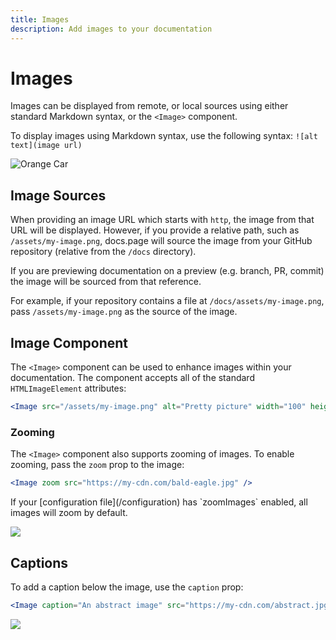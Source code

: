 ```yaml
---
title: Images
description: Add images to your documentation
---
```


# Images

Images can be displayed from remote, or local sources using either standard Markdown syntax,
or the `<Image>` component.

To display images using Markdown syntax, use the following syntax: `![alt text](image url)`

![Orange Car](https://images.unsplash.com/photo-1671483579112-0872cb05978f?ixlib=rb-4.0.3&ixid=MnwxMjA3fDB8MHxwaG90by1wYWdlfHx8fGVufDB8fHx8&auto=format&fit=crop&w=1469&q=80)

## Image Sources

When providing an image URL which starts with `http`, the image from that URL will be displayed. However,
if you provide a relative path, such as `/assets/my-image.png`, docs.page will source the image from your
GitHub repository (relative from the `/docs` directory).

If you are previewing documentation on a preview (e.g. branch, PR, commit) the image will be sourced from
that reference.

For example, if your repository contains a file at `/docs/assets/my-image.png`, pass `/assets/my-image.png`
as the source of the image.

## Image Component

The `<Image>` component can be used to enhance images within your documentation. The component accepts
all of the standard `HTMLImageElement` attributes:

```jsx
<Image src="/assets/my-image.png" alt="Pretty picture" width="100" height="100" />
```

### Zooming

The `<Image>` component also supports zooming of images. To enable zooming, pass the `zoom` prop to the
image:

```jsx
<Image zoom src="https://my-cdn.com/bald-eagle.jpg" />
```

<Info>
  If your [configuration file](/configuration) has `zoomImages` enabled, all images will zoom by
  default.
</Info>

<Image
  zoom
  src="https://images.unsplash.com/photo-1671471433724-8de50b3f45f7?ixlib=rb-4.0.3&ixid=MnwxMjA3fDB8MHxwaG90by1wYWdlfHx8fGVufDB8fHx8&auto=format&fit=crop&w=1472&q=80"
/>

## Captions

To add a caption below the image, use the `caption` prop:

```jsx
<Image caption="An abstract image" src="https://my-cdn.com/abstract.jpg" />
```

<Image
  caption="An abstract image"
  src="https://images.unsplash.com/photo-1671519821564-ced7e41ee7ae?ixlib=rb-4.0.3&ixid=MnwxMjA3fDB8MHxwaG90by1wYWdlfHx8fGVufDB8fHx8&auto=format&fit=crop&w=1364&q=80"
/>
